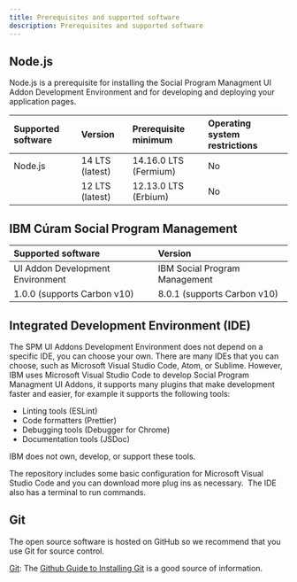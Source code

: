 ```yaml
---
title: Prerequisites and supported software
description: Prerequisites and supported software
---
```


## Node.js

Node.js is a prerequisite for installing the Social Program Managment UI Addon Development Environment and for developing and deploying your application pages.

| Supported software | Version | Prerequisite minimum | Operating system restrictions |
| :-------------- |  :----------- | :----------- | :----------- |
| Node.js | 14 LTS (latest) | 14.16.0 LTS (Fermium) | No |
| | 12 LTS (latest) | 12.13.0 LTS (Erbium) | No |

## IBM Cúram Social Program Management

| Supported software | Version |
| :-------------- |  :----------- |
| UI Addon Development Environment | IBM Social Program Management |
| 1.0.0 (supports Carbon v10) | 8.0.1 (supports Carbon v10)|

## Integrated Development Environment (IDE)

The SPM UI Addons Development Environment does not depend on a specific IDE, you can choose your own. There are many IDEs that you can choose, such as Microsoft Visual Studio Code, Atom, or Sublime.
However, IBM uses Microsoft Visual Studio Code to develop Social Program Managment UI Addons, it supports many plugins that make development faster and easier, for example it supports the following tools:

* Linting tools (ESLint)
* Code formatters (Prettier)
* Debugging tools (Debugger for Chrome)
* Documentation tools (JSDoc)

IBM does not own, develop, or support these tools.

The repository includes some basic configuration for Microsoft Visual Studio Code and you can download more plug ins as necessary.  The IDE also has a terminal to run commands.

## Git

The open source software is hosted on GitHub so we recommend that you use Git for source control.

[Git](http://git-scm.com/): The [Github Guide to
  Installing Git](https://help.github.com/articles/set-up-git/) is a good source of information.
